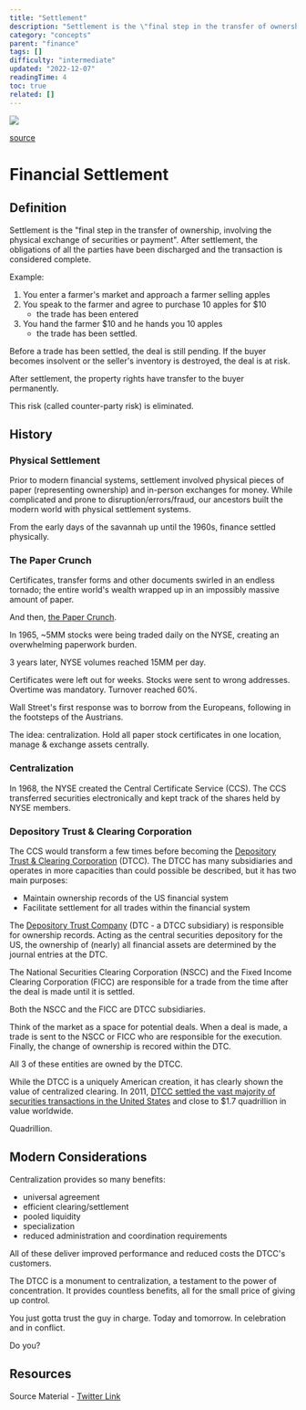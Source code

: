 ```yaml
---
title: "Settlement"
description: "Settlement is the \"final step in the transfer of ownership, involving the physical exchange of securities or payment\"."
category: "concepts"
parent: "finance"
tags: []
difficulty: "intermediate"
updated: "2022-12-07"
readingTime: 4
toc: true
related: []
---
```


![](/images/settlement-banner.jpg)

[source](https://www.southardfinancial.com/close-the-deal/)

# Financial Settlement

## Definition

Settlement is the "final step in the transfer of ownership, involving the physical exchange of securities or payment". After settlement, the obligations of all the parties have been discharged and the transaction is considered complete. 

Example: 

1.  You enter a farmer's market and approach a farmer selling apples
2.  You speak to the farmer and agree to purchase 10 apples for $10
    *   the trade has been entered
3.  You hand the farmer $10 and he hands you 10 apples
    *   the trade has been settled. 

Before a trade has been settled, the deal is still pending. If the buyer becomes insolvent or the seller's inventory is destroyed, the deal is at risk. 

After settlement, the property rights have transfer to the buyer permanently. 

This risk (called counter-party risk) is eliminated. 

## History

### Physical Settlement

Prior to modern financial systems, settlement involved physical pieces of paper (representing ownership) and in-person exchanges for money. While complicated and prone to disruption/errors/fraud, our ancestors built the modern world with physical settlement systems. 

From the early days of the savannah up until the 1960s, finance settled physically. 

### The Paper Crunch

Certificates, transfer forms and other documents swirled in an endless tornado; the entire world's wealth wrapped up in an impossibly massive amount of paper. 

And then, [the Paper Crunch](https://www.bis.org/publ/qtrpdf/r_qt0712z.htm). 

In 1965, ~5MM stocks were being traded daily on the NYSE, creating an overwhelming paperwork burden.

3 years later, NYSE volumes reached 15MM per day. 

Certificates were left out for weeks. Stocks were sent to wrong addresses. Overtime was mandatory. Turnover reached 60%. 

Wall Street's first response was to borrow from the Europeans, following in the footsteps of the Austrians. 

The idea: centralization. Hold all paper stock certificates in one location, manage & exchange assets centrally. 

### Centralization

In 1968, the NYSE created the Central Certificate Service (CCS). The CCS transferred securities electronically and kept track of the shares held by NYSE members. 

### Depository Trust & Clearing Corporation

The CCS would transform a few times before becoming the [Depository Trust & Clearing Corporation](https://en.wikipedia.org/wiki/Depository_Trust_%26_Clearing_Corporation) (DTCC). The DTCC has many subsidiaries and operates in more capacities than could possible be described, but it has two main purposes:

*   Maintain ownership records of the US financial system 
*   Facilitate settlement for all trades within the financial system

The [Depository Trust Company](https://en.wikipedia.org/wiki/Depository_Trust_Company) (DTC - a DTCC subsidiary) is responsible for ownership records. Acting as the central securities depository for the US, the ownership of (nearly) all financial assets are determined by the journal entries at the DTC. 

The National Securities Clearing Corporation (NSCC) and the Fixed Income Clearing Corporation (FICC) are responsible for a trade from the time after the deal is made until it is settled. 

Both the NSCC and the FICC are DTCC subsidiaries. 

Think of the market as a space for potential deals. When a deal is made, a trade is sent to the NSCC or FICC who are responsible for the execution. Finally, the change of ownership is recored within the DTC.

All 3 of these entities are owned by the DTCC.

While the DTCC is a uniquely American creation, it has clearly shown the value of centralized clearing. In 2011, [DTCC settled the vast majority of securities transactions in the United States](https://www.afr.com/companies/financial-services/quadrillion-dollar-corporation-at-the-heart-of-the-financial-system-20150707-gi6w7b) and close to $1.7 quadrillion in value worldwide. 

Quadrillion. 

## Modern Considerations

Centralization provides so many benefits: 

*   universal agreement 
*   efficient clearing/settlement 
*   pooled liquidity 
*   specialization 
*   reduced administration and coordination requirements

All of these deliver improved performance and reduced costs the DTCC's customers. 

The DTCC is a monument to centralization, a testament to the power of concentration. It provides countless benefits, all for the small price of giving up control. 

You just gotta trust the guy in charge. Today and tomorrow. In celebration and in conflict. 

Do you?

## Resources

Source Material - [Twitter Link](https://twitter.com/logarithmicrex/status/1560052032509071360)

